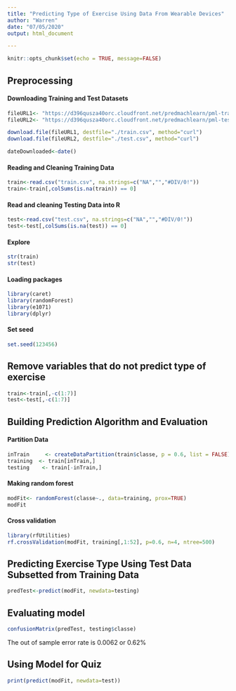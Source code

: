 ```yaml
---
title: "Predicting Type of Exercise Using Data From Wearable Devices"
author: "Warren"
date: "07/05/2020"
output: html_document

---
```


```r
knitr::opts_chunk$set(echo = TRUE, message=FALSE)
```

## Preprocessing
#### Downloading Training and Test Datasets
```r
fileURL1<- "https://d396qusza40orc.cloudfront.net/predmachlearn/pml-training.csv"
fileURL2<- "https://d396qusza40orc.cloudfront.net/predmachlearn/pml-testing.csv"

download.file(fileURL1, destfile="./train.csv", method="curl")
download.file(fileURL2, destfile="./test.csv", method="curl")

dateDownloaded<-date()
```

#### Reading and Cleaning Training Data
```r
train<-read.csv("train.csv", na.strings=c("NA","","#DIV/0!"))
train<-train[,colSums(is.na(train)) == 0]
```

#### Read and cleaning Testing Data into R
```r
test<-read.csv("test.csv", na.strings=c("NA","","#DIV/0!"))
test<-test[,colSums(is.na(test)) == 0]
```

#### Explore

```r
str(train)
str(test)
```

#### Loading packages
```r
library(caret)
library(randomForest)
library(e1071)
library(dplyr)
```

#### Set seed
```r
set.seed(123456)
```

## Remove variables that do not predict type of exercise
```r
train<-train[,-c(1:7)]
test<-test[,-c(1:7)]
```

## Building Prediction Algorithm and Evaluation
#### Partition Data
```r
inTrain     <- createDataPartition(train$classe, p = 0.6, list = FALSE)
training  <- train[inTrain,]
testing    <- train[-inTrain,]
```

#### Making random forest
```r
modFit<- randomForest(classe~., data=training, prox=TRUE)
modFit
```

#### Cross validation
```r
library(rfUtilities)
rf.crossValidation(modFit, training[,1:52], p=0.6, n=4, ntree=500)
```


## Predicting Exercise Type Using Test Data Subsetted from Training Data
```r
predTest<-predict(modFit, newdata=testing)
```

## Evaluating model
```r
confusionMatrix(predTest, testing$classe)
```

The out of sample error rate is 0.0062 or 0.62%

## Using Model for Quiz
```r
print(predict(modFit, newdata=test))
```